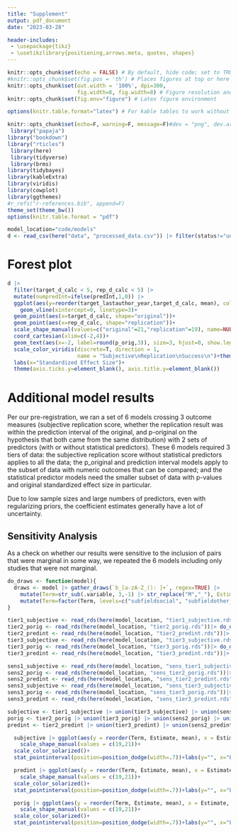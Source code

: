 ```yaml
---
title: "Supplement"
output: pdf_document
date: "2023-03-28"

header-includes:
 - \usepackage{tikz}
 - \usetikzlibrary{positioning,arrows.meta, quotes, shapes}
---
```


```r
knitr::opts_chunk$set(echo = FALSE) # By default, hide code; set to TRUE to see code
#knitr::opts_chunk$set(fig.pos = 'th') # Places figures at top or here
knitr::opts_chunk$set(out.width = '100%', dpi=300,
                      fig.width=8, fig.width=8) # Figure resolution and size
knitr::opts_chunk$set(fig.env="figure") # Latex figure environment

options(knitr.table.format="latex") # For kable tables to work without setting format option

knitr::opts_chunk$set(echo=F, warning=F, message=F)#dev = "png", dev.args = list(type = "cairo-png")
 library("papaja")
library("bookdown")
library("rticles")
 library(here)
 library(tidyverse)
 library(brms)
library(tidybayes)
library(kableExtra)
library(viridis)
library(cowplot)
library(ggthemes)
#r_refs("r-references.bib", append=F)
theme_set(theme_bw())
options(knitr.table.format = "pdf")

model_location="code/models"
d <- read_csv(here("data", "processed_data.csv")) |> filter(status!="unusable") |> filter(include!="no")

```

# Forest plot 

```r

d |> 
  filter(target_d_calc < 5, rep_d_calc < 5) |>
  mutate(numpredInt=ifelse(predInt,1,0)) |> 
  ggplot(aes(y=reorder(target_lastauthor_year,target_d_calc, mean), color=as.factor(sub_rep)))+
    geom_vline(xintercept=0, linetype=3)+
  geom_point(aes(x=target_d_calc, shape="original"))+
  geom_point(aes(x=rep_d_calc, shape="replication"))+
  scale_shape_manual(values=c("original"=21,"replication"=19), name=NULL)+
  coord_cartesian(xlim=c(-2,4))+
  geom_text(aes(x=-2, label=round(p_orig,3)), size=3, hjust=0, show.legend = F)+
  scale_color_viridis(discrete=T, direction = 1, 
                      name = "Subjective\nReplication\nSuccess\n")+theme_classic()+
  labs(x="Standardized Effect Size")+
  theme(axis.ticks.y=element_blank(), axis.title.y=element_blank())
```

# Additional model results

Per our pre-registration, we ran a set of 6 models crossing 3 outcome measures (subjective replication score, whether the replication result was within the prediction interval of the original, and p-original on the hypothesis that both came from the same distribution) with 2 sets of predictors (with or without statistical predictors). These 6 models required 3 tiers of data: the subjective replication score without statistical predictors applies to all the data; the p_original and prediction interval models apply to the subset of data with numeric outcomes that can be compared; and the statistical predictor models need the smaller subset of data with p-values and original standardized effect size in particular. 

Due to low sample sizes and large numbers of predictors, even with regularizing priors, the coefficient estimates generally have a lot of uncertainty. 

## Sensitivity Analysis

As a check on whether our results were sensitive to the inclusion of pairs that were marginal in some way, we repeated the 6 models including only studies that were not marginal. 

```{=latex}
\definecolor{bad}{HTML}{FFCCCB}
		\definecolor{meh}{HTML}{efefef}
			\definecolor{good}{HTML}{abcdff}
	\tikzset{
		mynode/.style={
			draw, rectangle, align=center, text width=4.5cm, scale=1, font=\small, inner sep=.5ex},
		arrow/.style={
		 very thick,->,>=stealth}
	}
	
\begin{figure}
	\begin{tikzpicture}[auto,
		node distance = 6mm and 30mm,
		every edge quotes/.append style = {font=\footnotesize, text=black, text centered}
		]
		\node (n1) [mynode, fill=good] {\textbf{112} pairs with statistical predictors};
		\node (n2) [mynode, below=of n1, fill=good]       {\textbf{24} additional pairs for p-original and prediction interval};
		\node (n3) [mynode,below=of n2, fill=good]    {\textbf{40} additional pairs for subjective replication};
		
		\node (n4) [mynode, fill=meh, right=of n1] {\textbf{82} pairs with statistical predictors};
		\node (n5) [mynode, below=of n4, fill=meh]       {\textbf{18} additional pairs for p-original and prediction interval};
		\node (n6) [mynode,below=of n5, fill=meh]    {\textbf{67} additional pairs for subjective replication only};
		\node (n7) [mynode,below=of n6, fill=bad]    {\textbf{9} pairs excluded};

		\begin{scope}[line width=1 pt, >=Stealth]
			\draw [->]   (n1.east) edge [pos=.8, "82"] (n4.west);
			\draw [->]   (n1.east) edge [pos=.8,"25", sloped] (n6.west);
			\draw [->]   (n1.east) edge [pos=.85,"5", sloped] (n7.west);
			
			\draw [->]   (n2.east) edge [pos=.8,"18"] (n5.west);
			\draw [->]   (n2.east) edge [pos=.6,"4", sloped] (n6.west);
			\draw [->]   (n2.east) edge [pos=.45,"2", sloped] (n7.west);
			
			\draw [->]   (n3.east) edge [pos=.2,"38"] (n6.west);
			\draw [->]   (n3.east) edge [pos=.5,"2", sloped] (n7.west);
			
		\end{scope}
	\end{tikzpicture}
	\caption{Diagram of what studies were downgraded or excluded for the sensitivity analysis.}
	\end{figure}

```


```r
do_draws <- function(model){
  draws <- model |> gather_draws(`b_[a-zA-Z_(): ]+`, regex=TRUE) |> 
    mutate(Term=str_sub(.variable, 3,-1) |> str_replace("M","_"), Estimate=.value) |>  filter(Term!="Intercept") |> 
    mutate(Term=factor(Term, levels=c("subfieldsocial", "subfieldother_psych", "subfieldnon_psych", "is_within", "single_vignette", "change_platform", "open_data", "open_mat", "stanford", "z_pub_year", "z_log_trials", "z_log_sample", "z_log_ratio_ss","z_log_p","z_target_d_calc"), labels=c("Social", "Other psych", "Non psych", "Within subjects", "Single vignette", "Switch to online", "Open data", "Open materials", "Stanford", "Publication year", "Log trials", "Log original sample size", "Log rep/orig sample", "P-value", "Original effect size"))) 
}

tier1_subjective <- read_rds(here(model_location, "tier1_subjective.rds")) |> do_draws() |> mutate(type="Without stats predictors") |> mutate(sens="All data")
tier2_porig <- read_rds(here(model_location, "tier2_porig.rds"))|> do_draws() |>  mutate(type="Without stats predictors") |> mutate(sens="All data")
tier2_predint <- read_rds(here(model_location, "tier2_predint.rds"))|> do_draws() |>  mutate(type="Without stats predictors") |> mutate(sens="All data")
tier3_subjective <- read_rds(here(model_location, "tier3_subjective.rds"))|> do_draws() |> mutate(type="Stats predictors") |> mutate(sens="All data")
tier3_porig <- read_rds(here(model_location, "tier3_porig.rds"))|> do_draws() |>  mutate(type="Stats predictors") |> mutate(sens="All data")
tier3_predint <- read_rds(here(model_location, "tier3_predint.rds"))|> do_draws() |>  mutate(type="Stats predictors") |> mutate(sens="All data")

sens1_subjective <- read_rds(here(model_location, "sens_tier1_subjective.rds"))|> do_draws() |> mutate(type="Without stats predictors") |> mutate(sens="Sensitivity test")
sens2_porig <- read_rds(here(model_location, "sens_tier2_porig.rds"))|> do_draws() |> mutate(type="Without stats predictors")|> mutate(sens="Sensitivity test")
sens2_predint <- read_rds(here(model_location, "sens_tier2_predint.rds"))|> do_draws() |> mutate(type="Without stats predictors")|> mutate(sens="Sensitivity test")
sens3_subjective <- read_rds(here(model_location, "sens_tier3_subjective.rds"))|> do_draws()|> mutate(type="Stats predictors")|> mutate(sens="Sensitivity test")
sens3_porig <- read_rds(here(model_location, "sens_tier3_porig.rds"))|> do_draws()|> mutate(type="Stats predictors")|> mutate(sens="Sensitivity test")
sens3_predint <- read_rds(here(model_location, "sens_tier3_predint.rds"))|> do_draws()|> mutate(type="Stats predictors")|> mutate(sens="Sensitivity test")

subjective <- tier1_subjective |> union(tier3_subjective) |> union(sens1_subjective) |> union(sens3_subjective)
porig <- tier2_porig |> union(tier3_porig) |> union(sens2_porig) |> union(sens3_porig)
predint <- tier2_predint |> union(tier3_predint) |> union(sens2_predint) |> union(sens3_predint)
```

```r

  subjective |> ggplot(aes(y = reorder(Term, Estimate, mean), x = Estimate, color=type, linetype=sens, shape=sens)) + geom_vline(xintercept=0)+
    scale_shape_manual(values = c(19,21))+
  scale_color_solarized()+
  stat_pointinterval(position=position_dodge(width=.7))+labs(y="", x="Estimate, 66%, 95% CrI predicting subjective replication score", color="", linetype="", shape="")+theme(axis.text=element_text(size=11),legend.position="bottom")

```

```r

  predint |> ggplot(aes(y = reorder(Term, Estimate, mean), x = Estimate, color=type, linetype=sens, shape=sens)) + geom_vline(xintercept=0)+
    scale_shape_manual(values = c(19,21))+
  scale_color_solarized()+
  stat_pointinterval(position=position_dodge(width=.7))+labs(y="", x="Estimate, 66%, 95% CrI predicting prediction interval", color="", linetype="", shape="")+theme(axis.text=element_text(size=11),legend.position="bottom")

```

```r

  porig |> ggplot(aes(y = reorder(Term, Estimate, mean), x = Estimate, color=type, linetype=sens, shape=sens)) + geom_vline(xintercept=0)+
    scale_shape_manual(values = c(19,21))+
  scale_color_solarized()+
  stat_pointinterval(position=position_dodge(width=.7))+labs(y="", x="Estimate, 66%, 95% CrI predicting p-original values", color="", linetype="", shape="")+theme(axis.text=element_text(size=11),legend.position="bottom")

```